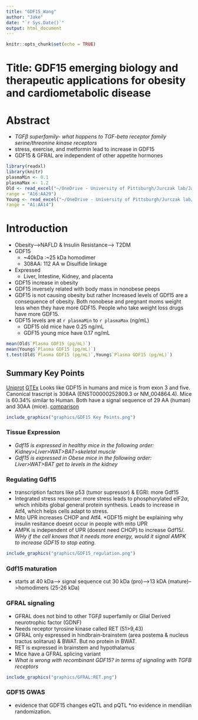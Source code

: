 ```yaml
---
title: "GDF15_Wang"
author: "Jake"
date: "`r Sys.Date()`"
output: html_document
---
```


```r
knitr::opts_chunk$set(echo = TRUE)
```

# Title: GDF15 emerging biology and therapeutic applications for obesity and cardiometabolic disease
# Abstract
 * *TGF$\beta$ superfamily- what happens to TGF-beta receptor family serine/threonine kinase receptors* 
 * stress, exercise, and metformin lead to increase in GDF15
 * GDF15 & GFRAL are independent of other appetite hormones
 
```r
library(readxl)
library(knitr)
plasmaMin <- 0.1
plasmaMax <- 1.2
Old <- read_excel("~/OneDrive - University of Pittsburgh/Jurczak lab/Jake/Young-vs-Old-Summary-01.22.21.xlsx",
range = "A16:AA29")
Young <- read_excel("~/OneDrive - University of Pittsburgh/Jurczak lab/Jake/Young-vs-Old-Summary-01.22.21.xlsx",
range = "A1:AA14")


```
 
# Introduction
  * Obesity-->NAFLD & Insulin Resistance--> T2DM
  * GDF15
    + ~40kDa :~25 kDa homodimer
    + 308AA: 112 AA w Disulfide linkage
  * Expressed
    + Liver, Intestine, Kidney, and placenta
  * GDF15 increase in obesity
  * GDF15 inversely related with body mass in nonobese peeps
  * GDF15 is not causing obesity but rather Increased levels of
GDf15 are a consequence of obesity. Both nonobese and pregnant moms weight less when they have more GDF15. People who take weight loss drugs have more GDF15. 
  * GDF15 levels are at `r plasmaMin` to `r plasmaMax` (ng/mL)
    + GDF15 old mice have 0.25 ng/mL
    + GDF15 young mice have 0.17 ng/mL
    
```r
mean(Old$`Plasma GDF15 (pg/mL)`)
mean(Young$`Plasma GDF15 (pg/mL)`)
t.test(Old$`Plasma GDF15 (pg/mL)`,Young$`Plasma GDF15 (pg/mL)`)

```
## Summary Key Points 
[Uniprot](https://www.uniprot.org/uniprotkb?query=Gdf15)
[GTEx](https://gtexportal.org/home/gene/GDF15)
Looks like GDF15 in humans and mice is from exon 3 and five. Canonical trascript is 308AA (ENST00000252809.3 or NM_004864.4). Mice is 60.34% similar to Human. Both have a signal sequence of 29 AA (human) and 30AA (mice).
[comparison](https://www.uniprot.org/align/clustalo-R20220923-002045-0707-74024199-p1m/overview)
```r
include_graphics("graphics/GDF15 Key Points.png")
```

### Tissue Expression
 * *Gdf15 is expressed in healthy mice in the following order: Kidney>Liver>WAT>BAT>skeletal muscle*
* *Gdf15 is expressed in Obese mice in the following order: Liver>WAT>BAT get to levels in the kidney*

### Regulating Gdf15
 * transcription factors like p53 (tumor supressor) & EGRI: more Gdf15
 * Integrated stress response: more stress leads to phosphorylated eIF2$\alpha$, which inhibits global general protein synthesis. Leads to increase in Atf4, which helps cells adapt to stress. 
 * Mito UPR increases CHOP and Atf4.
 *GDF15 might be explaining why insulin resitance doesnt occur in people with mito UPR
 * AMPK is independent of UPR (doesnt need CHOP) to increase Gdf15/. *WHy if the cell knows that it needs more energy, would it signal AMPK to increase GDF15 to stop eating.* 
 
```r
include_graphics("graphics/GDF15_regulation.png")
```
 
 
 
 
 
 
### Gdf15 maturation
 * starts at 40 kDa--> signal sequence cut 30 kDa (pro)-->13 kDA (mature)-->homodimers (25-26 kDa)

### GFRAL signaling
 * GFRAL does not bind to other TGF$\beta$ superfamily or Glial Derived neurotrophic factor (GDNF)
 * Needs receptor tyrosine kinase called RET (51>9,43)
 * GFRAL only expressed in hindbrain-brainstem (area postema & nucleus tractus solitarus) & BWAT. But no protein in BWAT.
 * RET is expressed in brainstem and hypothalamus
 * Mice have a GFRAL splicing variant
 * *What is wrong with recombinant GDF15? in terms of signaling with TGFB receptors*
```r
include_graphics("graphics/GFRAL:RET.png")
```

### GDF15 GWAS
* evidence that GDF15 changes eQTL and pQTL
*no evidence in mendilian randomization.